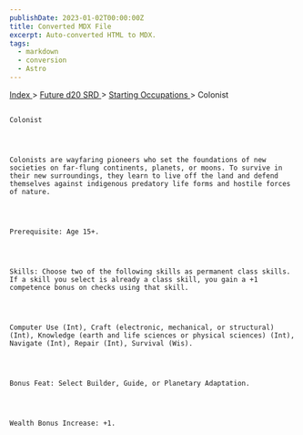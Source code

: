 ```yaml
---
publishDate: 2023-01-02T00:00:00Z
title: Converted MDX File
excerpt: Auto-converted HTML to MDX.
tags:
  - markdown
  - conversion
  - Astro
---
```


[
Index
](-index) >
[
Future d20 SRD
](future-d20-srd-index) >
[
Starting Occupations
](future-d20-srd-starting-occupations-index) > Colonist

##

    Colonist




    Colonists are wayfaring pioneers who set the foundations of new societies on far-flung continents, planets, or moons. To survive in their new surroundings, they learn to live off the land and defend themselves against indigenous predatory life forms and hostile forces of nature.




    Prerequisite: Age 15+.




    Skills: Choose two of the following skills as permanent class skills. If a skill you select is already a class skill, you gain a +1 competence bonus on checks using that skill.




    Computer Use (Int), Craft (electronic, mechanical, or structural) (Int), Knowledge (earth and life sciences or physical sciences) (Int), Navigate (Int), Repair (Int), Survival (Wis).




    Bonus Feat: Select Builder, Guide, or Planetary Adaptation.




    Wealth Bonus Increase: +1.
